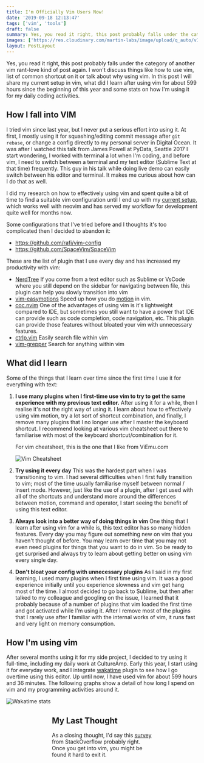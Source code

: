```yaml
---
title: I'm Officially Vim Users Now!
date: '2019-09-18 12:13:47'
tags: ['vim', 'tools']
draft: false
summary: Yes, you read it right, this post probably falls under the category of another vim rant-love kind of post again. I won't discuss things like how to use vim, list of common shortcut on it or talk about why using vim. In this post I will share my current setup in vim, what did I learn after using vim for about 599 hours since the beginning of this year and some stats on how I'm using it for my daily coding activities.
images: ['https://res.cloudinary.com/martin-labs/image/upload/q_auto/v1568772765/Blog/vim-view.svg']
layout: PostLayout
---
```


Yes, you read it right, this post probably falls under the category of another vim rant-love kind of post again. I won't discuss things like how to use vim, list of common shortcut on it or talk about why using vim. In this post I will share my current setup in vim, what did I learn after using vim for about 599 hours since the beginning of this year and some stats on how I'm using it for my daily coding activities.

## How I fall into VIM

I tried vim since last year, but I never put a serious effort into using it. At first, I mostly using it for squashing/editing commit message after `git rebase`, or change a config directly to my personal server in Digital Ocean. It was after I watched this talk from James Powell at PyData, Seattle 2017 I start wondering, I worked with terminal a lot when I'm coding, and before vim, I need to switch between a terminal and my text editor (Sublime Text at that time) frequently. This guy in his talk while doing live demo can easily switch between his editor and terminal. It makes me curious about how can I do that as well.

<YoutubeEmbed id="cKPlPJyQrt4" />

I did my research on how to effectively using vim and spent quite a bit of time to find a suitable vim configuration until I end up with my [current setup](https://github.com/martindavid/nvim-config), which works well with neovim and has served my workflow for development quite well for months now.

Some configurations that I've tried before and I thoughts it's too complicated then I decided to abandon it:

- https://github.com/rafi/vim-config
- https://github.com/SpaceVim/SpaceVim

These are the list of plugin that I use every day and has increased my productivity with vim:

- [NerdTree](https://github.com/scrooloose/nerdtree)
  If you come from a text editor such as Sublime or VsCode where you still depend on the sidebar for navigating between file, this plugin can help you slowly transition into vim
- [vim-easymotions](https://github.com/easymotion/vim-easymotion)
  Speed up how you do [motion](http://vimdoc.sourceforge.net/htmldoc/motion.html) in vim.
- [coc.nvim](https://github.com/neoclide/coc.nvim)
  One of the advantages of using vim is it's lightweight compared to IDE, but sometimes you still want to have a power that IDE can provide such as code completion, code navigation, etc. This plugin can provide those features without bloated your vim with unnecessary features.
- [ctrlp.vim](https://github.com/ctrlpvim/ctrlp.vim)
  Easily search file within vim
- [vim-grepper](https://github.com/mhinz/vim-grepper)
  Search for anything within vim

## What did I learn

Some of the things that I learn over time since the first time I use it for everything with text:

1.  **I use many plugins when I first-time use vim to try to get the same experience with my previous text editor.**
    After using it for a while, then I realise it's not the right way of using it. I learn about how to effectively using vim motion, try a lot sort of shortcut combination, and finally, I remove many plugins that I no longer use after I master the keyboard shortcut. I recommend looking at various vim cheatsheet out there to familiarise with most of the keyboard shortcut/combination for it.

    For vim cheatsheet, this is the one that I like from ViEmu.com

    ![Vim Cheatsheet](http://www.viemu.com/vi-vim-cheat-sheet.gif)

2.  **Try using it every day**
    This was the hardest part when I was transitioning to vim. I had several difficulties when I first fully transition to vim; most of the time usually familiarise myself between normal / insert mode. However, just like the use of a plugin, after I get used with all of the shortcuts and understand more around the differences between motion, command and operator, I start seeing the benefit of using this text editor.

3.  **Always look into a better way of doing things in vim**
    One thing that I learn after using vim for a while is, this text editor has so many hidden features. Every day you may figure out something new on vim that you haven't thought of before. You may learn over time that you may not even need plugins for things that you want to do in vim. So be ready to get surprised and always try to learn about getting better on using vim every single day.

4.  **Don't bloat your config with unnecessary plugins**
    As I said in my first learning, I used many plugins when I first time using vim. It was a good experience initially until you experience slowness and vim get hang most of the time. I almost decided to go back to Sublime, but then after talked to my colleague and googling on the issue, I learned that it probably because of a number of plugins that vim loaded the first time and got activated while I'm using it. After I remove most of the plugins that I rarely use after I familiar with the internal works of vim, it runs fast and very light on memory consumption.

## How I'm using vim

After several months using it for my side project, I decided to try using it full-time, including my daily work at CultureAmp. Early this year, I start using it for everyday work, and I integrate [wakatime](https://wakatime.com) plugin to see how I go overtime using this editor. Up until now, I have used vim for about 599 hours and 36 minutes. The following graphs show a detail of how long I spend on vim and my programming activities around it.

![Wakatime stats](https://res.cloudinary.com/martin-labs/image/upload/q_auto/v1568772194/Blog/wakatime-full-stats.png)

<Figure src="https://wakatime.com/share/@martin_david/565682fb-0f66-42c8-b3b7-e9b5204f2f1d.svg" />

<Figure src="https://wakatime.com/share/@martin_david/1d8da541-9109-4f30-8874-0548ebaaf3c2.svg" />

<Figure src="https://wakatime.com/share/@martin_david/fbd6da33-a667-498d-92c8-719891d37a55.svg" />

## My Last Thought

As a closing thought, I'd say this [survey](https://stackoverflow.blog/2017/05/23/stack-overflow-helping-one-million-developers-exit-vim/) from StackOverflow probably right. Once you get into vim, you might be found it hard to exit it.
